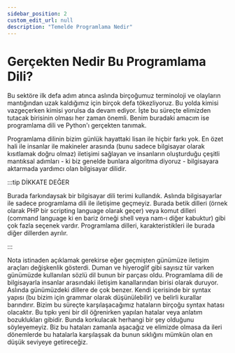 ```yaml
---
sidebar_position: 2
custom_edit_url: null
description: "Temelde Programlama Nedir"
---
```


# Gerçekten Nedir Bu Programlama Dili? 

Bu sektöre ilk defa adım atınca aslında birçoğumuz terminoloji ve olayların mantığından uzak kaldığımız için birçok defa tökezliyoruz. Bu yolda kimisi vazgeçerken kimisi yorulsa da devam ediyor. İşte bu süreçte elimizden tutacak birisinin olması her zaman önemli. Benim buradaki amacım ise programlama dili ve Python'ı gerçekten tanımak. 

Programlama dilinin bizim günlük hayattaki lisan ile hiçbir farkı yok. En özet hali ile insanlar ile makineler arasında (bunu sadece bilgisayar olarak kısıtlamak doğru olmaz) iletişimi sağlayan ve insanların oluşturduğu çeşitli mantıksal adımları - ki biz genelde bunlara algoritma diyoruz - bilgisayara aktarmada yardımcı olan bilgisayar dilidir. 

:::tip DİKKATE DEĞER

Burada farkındaysak bir bilgisayar dili terimi kullandık. Aslında bilgisayarlar ile sadece programlama dili ile iletişime geçmeyiz. Burada betik dilleri (örnek olarak PHP bir scripting language olarak geçer) veya komut dilleri (command language ki en bariz örneği shell veya nam-ı diğer kabuktur) gibi çok fazla seçenek vardır. Programlama dilleri, karakteristikleri ile burada diğer dillerden ayrılır. 

:::

Nota istinaden açıklamak gerekirse eğer geçmişten günümüze iletişim araçları değişkenlik gösterdi. Duman ve hiyeroglif gibi sayısız tür varken günümüzde kullanılan sözlü dil bunun bir parçası oldu. Programlama dili de bilgisayarla insanlar arasındaki iletişim kanallarından birisi olarak duruyor. Aslında günümüzdeki dillere de çok benzer. Kendi içerisinde bir syntax yapısı (bu bizim için grammar olarak düşünülebilir) ve belirli kurallar barındırır. Bizim bu süreçte karşılaşacağımız hataların birçoğu syntax hatası olacaktır. Bu tıpkı yeni bir dil öğrenirken yapılan hatalar veya anlatım bozuklukları gibidir. Bunda korkulacak herhangi bir şey olduğunu söyleyemeyiz. Biz bu hataları zamanla aşacağız ve elimizde olmasa da ileri dönemlerde bu hatalarla karşılaşsak da bunun sıklığını mümkün olan en düşük seviyeye getireceğiz.
